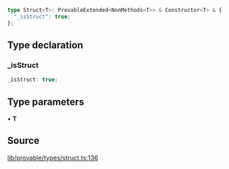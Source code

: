 ```ts
type Struct<T>: ProvableExtended<NonMethods<T>> & Constructor<T> & {
  "_isStruct": true;
};
```

## Type declaration

### \_isStruct

```ts
_isStruct: true;
```

## Type parameters

• **T**

## Source

[lib/provable/types/struct.ts:136](https://github.com/o1-labs/o1js/blob/081e48fe103a96db7083cdaea72a409cca3182c3/src/lib/provable/types/struct.ts#L136)
